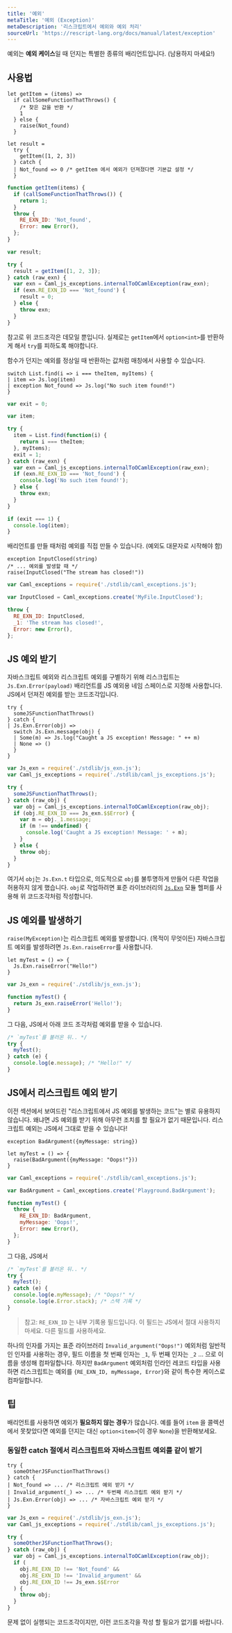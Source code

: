 ```yaml
---
title: '예외'
metaTitle: '예외 (Exception)'
metaDescription: '리스크립트에서 예외와 예외 처리'
sourceUrl: 'https://rescript-lang.org/docs/manual/latest/exception'
---
```


예외는 **예외 케이스**일 때 던지는 특별한 종류의 배리언트입니다. (남용하지 마세요!)

## 사용법

```reason
let getItem = (items) =>
  if callSomeFunctionThatThrows() {
    /* 찾은 값을 반환 */
    1
  } else {
    raise(Not_found)
  }

let result =
  try {
    getItem([1, 2, 3])
  } catch {
  | Not_found => 0 /* getItem 에서 예외가 던져졌다면 기본값 설정 */
  }
```

```javascript
function getItem(items) {
  if (callSomeFunctionThatThrows()) {
    return 1;
  }
  throw {
    RE_EXN_ID: 'Not_found',
    Error: new Error(),
  };
}

var result;

try {
  result = getItem([1, 2, 3]);
} catch (raw_exn) {
  var exn = Caml_js_exceptions.internalToOCamlException(raw_exn);
  if (exn.RE_EXN_ID === 'Not_found') {
    result = 0;
  } else {
    throw exn;
  }
}
```

참고로 위 코드조각은 데모일 뿐입니다. 실제로는 `getItem`에서 `option<int>`를 반환하게 해서 `try`를 피하도록 해야합니다.

함수가 던지는 예외를 정상일 때 반환하는 값처럼 매칭에서 사용할 수 있습니다.

```reason
switch List.find(i => i === theItem, myItems) {
| item => Js.log(item)
| exception Not_found => Js.log("No such item found!")
}
```

```javascript
var exit = 0;

var item;

try {
  item = List.find(function(i) {
    return i === theItem;
  }, myItems);
  exit = 1;
} catch (raw_exn) {
  var exn = Caml_js_exceptions.internalToOCamlException(raw_exn);
  if (exn.RE_EXN_ID === 'Not_found') {
    console.log('No such item found!');
  } else {
    throw exn;
  }
}

if (exit === 1) {
  console.log(item);
}
```

배리언트를 만들 때처럼 예외를 직접 만들 수 있습니다. (예외도 대문자로 시작해야 함)

```reason
exception InputClosed(string)
/* ... 예외를 발생할 때 */
raise(InputClosed("The stream has closed!"))
```

```javascript
var Caml_exceptions = require('./stdlib/caml_exceptions.js');

var InputClosed = Caml_exceptions.create('MyFile.InputClosed');

throw {
  RE_EXN_ID: InputClosed,
  _1: 'The stream has closed!',
  Error: new Error(),
};
```

## JS 예외 받기

자바스크립트 예외와 리스크립트 예외를 구별하기 위해 리스크립트는 `Js.Exn.Error(payload)` 배리언트를 JS 예외용 네임 스페이스로 지정해 사용합니다.
JS에서 던져진 예외를 받는 코드조각입니다.

```reason
try {
  someJSFunctionThatThrows()
} catch {
| Js.Exn.Error(obj) =>
  switch Js.Exn.message(obj) {
  | Some(m) => Js.log("Caught a JS exception! Message: " ++ m)
  | None => ()
  }
}
```

```javascript
var Js_exn = require('./stdlib/js_exn.js');
var Caml_js_exceptions = require('./stdlib/caml_js_exceptions.js');

try {
  someJSFunctionThatThrows();
} catch (raw_obj) {
  var obj = Caml_js_exceptions.internalToOCamlException(raw_obj);
  if (obj.RE_EXN_ID === Js_exn.$$Error) {
    var m = obj._1.message;
    if (m !== undefined) {
      console.log('Caught a JS exception! Message: ' + m);
    }
  } else {
    throw obj;
  }
}
```

여기서 `obj`는 `Js.Exn.t` 타입으로, 의도적으로 `obj`를 불투명하게 만들어 다른 작업을 허용하지 않게 했습니다.
`obj`로 작업하려면 표준 라이브러리의 [`Js.Exn`](https://rescript-lang.org/docs/manual/latest/api/js/exn) 모듈 헬퍼를 사용해 위 코드조각처럼 작성합니다.

## JS 예외를 발생하기

`raise(MyException)`는 리스크립트 예외를 발생합니다. (목적이 무엇이든) 자바스크립트 예외를 발생하려면 `Js.Exn.raiseError`를 사용합니다.

```reason
let myTest = () => {
  Js.Exn.raiseError("Hello!")
}
```

```javascript
var Js_exn = require('./stdlib/js_exn.js');

function myTest() {
  return Js_exn.raiseError('Hello!');
}
```

그 다음, JS에서 아래 코드 조각처럼 예외를 받을 수 있습니다.

```js
/* `myTest`를 불러온 뒤.. */
try {
  myTest();
} catch (e) {
  console.log(e.message); /* "Hello!" */
}
```

## JS에서 리스크립트 예외 받기

이전 섹션에서 보여드린 "리스크립트에서 JS 예외를 발생하는 코드"는 별로 유용하지 않습니다.
왜냐면 JS 예외를 받기 위해 아무런 조치를 할 필요가 없기 때문입니다.
리스크립트 예외는 JS에서 그대로 받을 수 있습니다!

```reason
exception BadArgument({myMessage: string})

let myTest = () => {
  raise(BadArgument({myMessage: "Oops!"}))
}
```

```javascript
var Caml_exceptions = require('./stdlib/caml_exceptions.js');

var BadArgument = Caml_exceptions.create('Playground.BadArgument');

function myTest() {
  throw {
    RE_EXN_ID: BadArgument,
    myMessage: 'Oops!',
    Error: new Error(),
  };
}
```

그 다음, JS에서

```js
/* `myTest`를 불러온 뒤.. */
try {
  myTest();
} catch (e) {
  console.log(e.myMessage); /* "Oops!" */
  console.log(e.Error.stack); /* 스택 기록 */
}
```

> 참고: `RE_EXN_ID` 는 내부 기록용 필드입니다. 이 필드는 JS에서 절대 사용하지 마세요. 다른 필드를 사용하세요.

하나의 인자를 가지는 표준 라이브러리 `Invalid_argument("Oops!")` 예외처럼 일반적인 인자를 사용하는 경우, 필드 이름을 첫 번째 인자는 `_1`, 두 번째 인자는 `_2` ... 으로 이름을 생성해 컴파일합니다.
하지만 `BadArgument` 예외처럼 인라인 레코드 타입을 사용하면 리스크립트는 예외를 `{RE_EXN_ID, myMessage, Error}`와 같이 특수한 케이스로 컴파일합니다.

## 팁

배리언트를 사용하면 예외가 **필요하지 않는 경우**가 많습니다.
예를 들어 `item` 을 콜렉션에서 못찾았다면 예외를 던지는 대신 `option<item>`(이 경우 `None`)을 반환해보세요.

### 동일한 catch 절에서 리스크립트와 자바스크립트 예외를 같이 받기

```reason
try {
  someOtherJSFunctionThatThrows()
} catch {
| Not_found => ... /* 리스크립트 예외 받기 */
| Invalid_argument(_) => ... /* 두번째 리스크립트 예외 받기 */
| Js.Exn.Error(obj) => ... /* 자바스크립트 예외 받기 */
}
```

```javascript
var Js_exn = require('./stdlib/js_exn.js');
var Caml_js_exceptions = require('./stdlib/caml_js_exceptions.js');

try {
  someOtherJSFunctionThatThrows();
} catch (raw_obj) {
  var obj = Caml_js_exceptions.internalToOCamlException(raw_obj);
  if (
    obj.RE_EXN_ID !== 'Not_found' &&
    obj.RE_EXN_ID !== 'Invalid_argument' &&
    obj.RE_EXN_ID !== Js_exn.$$Error
  ) {
    throw obj;
  }
}
```

문제 없이 실행되는 코드조각이지만, 이런 코드조각을 작성 할 필요가 없기를 바랍니다.
